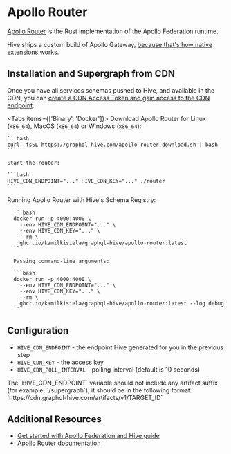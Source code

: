 
# Apollo Router

[Apollo Router](https://www.apollographql.com/docs/router/) is the Rust implementation of the Apollo
Federation runtime.

Hive ships a custom build of Apollo Gateway,
[because that's how native extensions works](https://www.apollographql.com/docs/router/customizations/native).

## Installation and Supergraph from CDN

Once you have all services schemas pushed to Hive, and available in the CDN, you can
[create a CDN Access Token and gain access to the CDN endpoint](http://localhost:3000/features/high-availability-cdn#cdn-access-tokens).

<Tabs items={['Binary', 'Docker']}>
  <Tab>
    Download Apollo Router for Linux (`x86_64`), MacOS (`x86_64`) or Windows (`x86_64`):

    ```bash
    curl -fsSL https://graphql-hive.com/apollo-router-download.sh | bash
    ```

    Start the router:

    ```bash
    HIVE_CDN_ENDPOINT="..." HIVE_CDN_KEY="..." ./router
    ```

  </Tab>
  <Tab>
      Running Apollo Router with Hive's Schema Registry:

      ```bash
      docker run -p 4000:4000 \
        --env HIVE_CDN_ENDPOINT="..." \
        --env HIVE_CDN_KEY="..." \
        --rm \
        ghcr.io/kamilkisiela/graphql-hive/apollo-router:latest
      ```

      Passing command-line arguments:

      ```bash
      docker run -p 4000:4000 \
        --env HIVE_CDN_ENDPOINT="..." \
        --env HIVE_CDN_KEY="..." \
        --rm \
        ghcr.io/kamilkisiela/graphql-hive/apollo-router:latest --log debug
      ```

  </Tab>
</Tabs>

## Configuration

- `HIVE_CDN_ENDPOINT` - the endpoint Hive generated for you in the previous step
- `HIVE_CDN_KEY` - the access key
- `HIVE_CDN_POLL_INTERVAL` - polling interval (default is 10 seconds)

<Callout>
  The `HIVE_CDN_ENDPOINT` variable should not include any artifact suffix (for example,
  `/supergraph`), it should be in the following format:
  `https://cdn.graphql-hive.com/artifacts/v1/TARGET_ID`
</Callout>

## Additional Resources

- [Get started with Apollo Federation and Hive guide](/get-started/apollo-federation)
- [Apollo Router documentation](https://www.apollographql.com/docs/router/)
